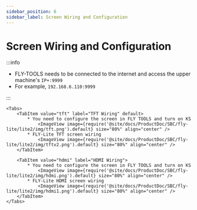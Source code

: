 ```yaml
---
sidebar_position: 6
sidebar_label: Screen Wiring and Configuration
---
```



# Screen Wiring and Configuration

:::info

* FLY-TOOLS needs to be connected to the internet and access the upper machine's `IP+:9999`
* For example, `192.168.6.110:9999`

:::

    <Tabs>
        <TabItem value="tft" label="TFT Wiring" default>
            * You need to configure the screen in FLY TOOLS and turn on KS
                <ImageView image={require('@site/docs/ProductDoc/SBC/fly-lite/lite2/img/tft.png').default} size="80%" align="center" />
            * FLY-Lite TFT screen wiring
                <ImageView image={require('@site/docs/ProductDoc/SBC/fly-lite/lite2/img/tftv2.png').default} size="80%" align="center" />
        </TabItem>

        <TabItem value="hdmi" label="HDMI Wiring">
            * You need to configure the screen in FLY TOOLS and turn on KS
                <ImageView image={require('@site/docs/ProductDoc/SBC/fly-lite/lite2/img/hdmi.png').default} size="80%" align="center" />               
            * FLY-Lite HDMI screen wiring
                <ImageView image={require('@site/docs/ProductDoc/SBC/fly-lite/lite2/img/hdmi1.png').default} size="80%" align="center" />
        </TabItem>
    </Tabs>